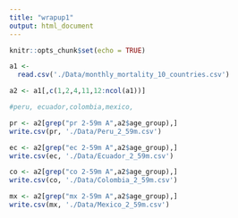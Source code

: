 ```yaml
---
title: "wrapup1"
output: html_document
---
```


```r
knitr::opts_chunk$set(echo = TRUE)
```

```r
a1 <- 
  read.csv('./Data/monthly_mortality_10_countries.csv')

a2 <- a1[,c(1,2,4,11,12:ncol(a1))]

#peru, ecuador,colombia,mexico,

pr <- a2[grep("pr 2-59m A",a2$age_group),]
write.csv(pr, './Data/Peru_2_59m.csv')

ec <- a2[grep("ec 2-59m A",a2$age_group),]
write.csv(ec, './Data/Ecuador_2_59m.csv')

co <- a2[grep("co 2-59m A",a2$age_group),]
write.csv(co, './Data/Colombia_2_59m.csv')

mx <- a2[grep("mx 2-59m A",a2$age_group),]
write.csv(mx, './Data/Mexico_2_59m.csv')

```


